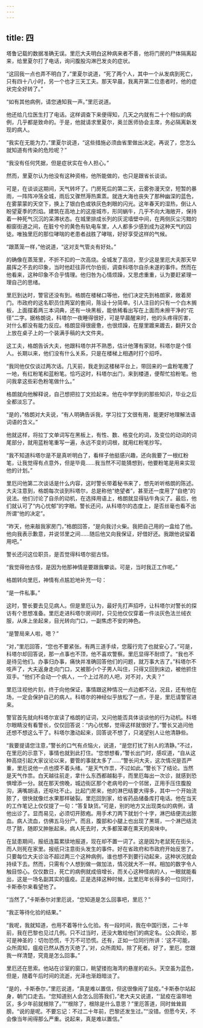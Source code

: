 ```yaml
---
---
---
```

title: 四
---



塔鲁记载的数据准确无误。里厄大夫明白这种病来者不善，他将门房的尸体隔离起来，给里夏尔打了电话，询问腹股沟淋巴发炎的症状。

“这回我一点也弄不明白了，”里夏尔说道，“死了两个人，其中一个从发病到死亡，只有四十八小时，另一个也才三天工夫。那天早晨，我离开第二位患者时，他的症状完全好转了。”

“如有其他病例，请您通知我一声。”里厄说道。

他还给几位医生打了电话。这样调查下来便得知，几天之内就有二十个相似的病例，几乎都是致命的。于是，他就请求里夏尔，奥兰医师协会主席，务必隔离新发现的病人。

“我实在无能为力，”里夏尔说道，“这些措施必须由省里做出决定。再说了，您怎么就知道有传染的危险呢？”

“我没有任何凭据，但是症状实在令人担心。”

然而，里夏尔认为他没有这种资格，他所能做的，也只是跟省长谈谈。

可是，在谈谈这期间，天气转坏了。门房死后的第二天，云雾弥漫天空，短暂的暴雨，一阵阵冲荡全城，雨后又骤然溽热熏蒸。就连大海也丧失了那种幽深的蓝色，在雾蒙蒙的天空下，换上了银白色或铁灰色刺眼的闪光。这年春天的湿热，倒让人盼望夏季的烈焰。建筑在高地上的这座城市，形同蜗牛，几乎不向大海敞开，保持着一种死气沉沉的呆滞状态。在城里排成长列的灰泥墙壁中间，在两侧灰尘污黯的橱窗街道之间，在脏兮兮的黄色有轨电车里，人人都多少感到成为这种天气的囚徒。唯独里厄的那位哮喘的老患者战胜了哮喘，好好享受这样的气候。

“跟蒸笼一样，”他说道，“这对支气管炎有好处。”

的确像在蒸笼里，不折不扣的一次高烧。全城发了高烧，至少这是里厄大夫那天早晨挥之不去的印象，当时他赶往菲代尔伯街，调查科塔尔自杀未遂的事件。然而在他看来，这种印象不合乎情理。他归咎为心情烦躁，又思虑重重，认为要赶紧理一理自己的思绪。

里厄到达时，警官还没有到。格朗在楼梯口等他，他们决定先到格朗家，敞着房门。市政府的这名职员住两室的套间，陈设十分简单。引人注目的只有一个白木搁板，上面摆着两三本词典，还有一块黑板，能依稀看出写在上面而未擦干净的“花径”二字。据格朗说，科塔尔一夜睡得很好，可是早晨醒来时，他的头疼得厉害，对什么都没有能力反应。格朗显得很疲惫，也很烦躁，在屋里踱来踱去，翻开又合上放在桌子上的一个装满手稿的大文件夹。

这工夫，格朗告诉大夫，他跟科塔尔并不熟悉，估计他薄有家财。科塔尔是个怪人。长期以来，他们没有什么关系，只是在楼梯上相遇时打个招呼。

“我同他仅仅谈过两次话。几天前，我走到这楼梯平台上，带回来的一盒粉笔撒了一地，有红粉笔和蓝粉笔。恰巧这时，科塔尔出门，来到楼道，便帮忙拾粉笔。他问我拿这些彩色粉笔做什么。”

格朗就向他解释说，自己想把拉丁文捡起来。他在中学学到的那些知识，毕业之后全都淡忘了。

“是的，”格朗对大夫说，“有人明确告诉我，学习拉丁文很有用，能更好地理解法语词语的含义。”

他就这样，将拉丁文单词写在黑板上，有性、数、格变化的词，及变位的动词的词尾部分，就用蓝粉笔重写一遍，永远不变的词根，就用红粉笔抄写。

“我不知道科塔尔是不是真听明白了，看样子他挺感兴趣，还向我要了一根红粉笔，让我觉得有点意外，但是毕竟……我当然不可能猜想到，他要粉笔是用来实现他的计划。”

里厄问他第二次谈话是什么内容，这时警长带着秘书来了，想先听听格朗的陈述。大夫注意到，格朗每次谈到科塔尔，总是称他“绝望者”，甚至还一度用了“自绝”的说法。他们讨论了自杀的动机，在选择用语上，格朗就显得钻牛角尖了。最后，他们就认可了“内心忧郁”的字眼。警长还问，从科塔尔的态度上，是否丝毫也看不出所谓“他的决定”。

“昨天，他来敲我家房门，”格朗回答，“是向我讨火柴。我把自己用的一盒给了他。他向我表示歉意，并说邻里之间……随后他又向我保证，好借好还。我跟他说留着用吧。”

警长还问这位职员，是否觉得科塔尔挺古怪。

“我觉得他古怪，是因为他那神情是要跟我攀谈。可是，当时我正工作呢。”

格朗转向里厄，神情有点尴尬地补充一句：

“是一件私事。”

这时，警长要去见见病人。但是里厄认为，最好先打声招呼，让科塔尔对警长的探访有个思想准备。里厄走进科塔尔房间时，只见他仅仅穿着一件淡灰色法兰绒衣服，从床上坐起来，目光转向门口，一副焦虑不安的神色。

“是警局来人啦，嗯？”

“对，”里厄回答，“您也不要紧张。有两三道手续，您履行完了也就安心了。”可是，科塔尔却回答说，那一点事也不顶，他不喜欢警察。里厄显得不耐烦了。“我也不是待见他们。办事归办事，痛快并准确回答他们的问题，就万事大吉了。”科塔尔不吱声了，大夫返身走向门口，又被那小个子男人叫住，只得又回到床边，被他抓住双手。“他们不会动一个病人，一个上过吊的人吧，对不对，大夫？”

里厄注视他片刻，终于向他保证，事情跟这种情况一点边都不沾，况且，还有他在场，一定会保护自己的病人。科塔尔的神经似乎放松了一点，于是，里厄请警官进来。

警官首先就向科塔尔宣读了格朗的证词，又问他能否具体谈谈他的行为动机。科塔尔眼睛没有看警长，仅仅回答说：“内心忧郁，觉得这样就很好了。”警长又追问他还想不想这么干了。科塔尔激动起来，回答说不想了，只渴望别人让他清静些。

“我要提请您注意，”警长的口气有点恼火，说道，“是您打扰了别人的清静。”不过，在里厄的示意下，事情也就到此打住。“您想想看，”警长出门时，感叹道，“自从这种高烧引起大家议论以来，要管的事就太多了……”警长问大夫，这次情况是否严重，里厄说他一点也摸不着头绪。“是天气作祟，不过如此。”警长下了结论。当然是天气作祟。白天越往前走，拿什么东西都越黏手，而里厄每出一次诊，就感到恐惧增添一分。就在那天傍晚，城边街区那个老病号的一个邻居，正用手压住腹股沟，满嘴胡话，还呕吐不止。比起门房来，他的淋巴结要大得多，其中一个开始流脓了，很快就像烂水果那样破裂。里厄回到家，给省药品储备库打电话。他在当天的工作笔记上仅仅提了一句：“答复缺货。”可是，别的地方又出现类似的病例，请他出诊了。显而易见，必须切开脓疱。用手术刀两下就划个十字，淋巴结便流出脓血。病人流血，仿佛五马分尸。而且，腹部和小腿上也出现了黑斑，一个淋巴结流尽了脓，随即又肿胀起来。病人死去时，大多都笼罩在熏天的臭味中。

在鼠患期间，报纸连篇累牍地报道，现在却不置一词了。这是因为老鼠死在街头，而人则死在家里。报纸只注意街头发生的事件。好在省政府和市政府开始反思了。只要每位大夫诊治不超过两三个这种病例，谁也想不到要行动起来，这种状况就会持续下去。然而，只需有个人想到做一做加法，情况就大不一样。相加的数字令人触目惊心。仅仅数日，死亡的病例就成倍增长，而关心这种怪病的人，一眼就能看出，这是一场名副其实的瘟疫。正是选择这种时候，比里厄年长得多的一位同行，卡斯泰尔来看望他了。

“当然了，”卡斯泰尔对里厄说，“您知道是怎么回事吧，里厄？”

“我正等待化验的结果。”

“我呢，我就知道，也用不着等什么化验。有一段时间，我在中国行医，二十年前，我在巴黎也见过几例。只不过当时，还没大敢给他们的病定名。公众舆论，那可是神圣的：切勿恐慌，千万不可恐慌。还有，正如一位同行所讲：‘这不可能，众所周知，瘟疫已然从西方灭绝了。’对，众所周知，除了死者。好了，里厄，您跟我一样清楚，究竟是怎么回事。”

里厄还在思索。他站在诊室的窗口，眺望搂抱海湾的悬崖的岩头。天空虽为蓝色，但是，随着午后时间的流逝，光泽也渐趋暗淡了。

“是的，卡斯泰尔，”里厄说道，“真是难以置信，但这很像闹了鼠疫。”卡斯泰尔站起身，朝门口走去。“您知道别人会怎么回答我们，”老大夫又说道，“‘鼠疫在温带地区，多少年前就根除了。’”“根除了，根除是什么意思？”里厄答道，同时耸耸肩膀。“说的是呢。不要忘记：不过二十年前，巴黎还发生过。”“没错。但愿今天，不会像当年闹得那么严重。说起来，真是难以置信。”